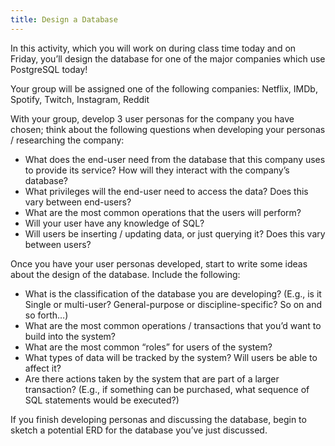 ```yaml
---
title: Design a Database
---
```


In this activity, which you will work on during class time today and on Friday, you'll design the database for one of the major companies which use PostgreSQL today!

Your group will be assigned one of the following companies: Netflix, IMDb, Spotify, Twitch, Instagram, Reddit

With your group, develop 3 user personas for the company you have chosen; think about the following questions when developing your personas / researching the company:

- What does the end-user need from the database that this company uses to provide its service?  How will they interact with the company's database?
- What privileges will the end-user need to access the data?  Does this vary between end-users?
- What are the most common operations that the users will perform?
- Will your user have any knowledge of SQL?
- Will users be inserting / updating data, or just querying it?  Does this vary between users?

Once you have your user personas developed, start to write some ideas about the design of the database.  Include the following:

- What is the classification of the database you are developing?  (E.g., is it Single or multi-user?  General-purpose or discipline-specific?  So on and so forth...)
- What are the most common operations / transactions that you'd want to build into the system?
- What are the most common "roles" for users of the system?
- What types of data will be tracked by the system?  Will users be able to affect it?
- Are there actions taken by the system that are part of a larger transaction?  (E.g., if something can be purchased, what sequence of SQL statements would be executed?)

If you finish developing personas and discussing the database, begin to sketch a potential ERD for the database you've just discussed.
